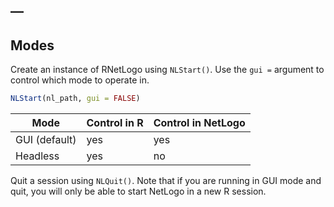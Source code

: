 ---
---

## Modes

Create an instance of RNetLogo using `NLStart()`. Use the `gui =` argument to control which mode to operate in. 


```r
NLStart(nl_path, gui = FALSE)
```


| Mode | Control in R | Control in NetLogo | Multiple NetLogo sessions |
|------|-------------------------|---------------------------|
| GUI (default) | yes | yes | no |
| Headless | yes | no | yes |


Quit a session using `NLQuit()`. Note that if you are running in GUI mode and quit, you will only be able to start NetLogo in a new R session. 